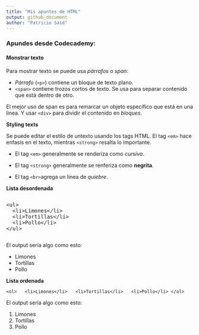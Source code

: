```yaml
---
title: "Mis apuntes de HTML"
output: github_document
author: "Patricio Said"
---
```


### Apundes desde Codecademy:

#### Monstrar texto

Para mostrar texto se puede usa *párrafos* o *span*:

* *Párrafo* (`<p>`) contiene un bloque de texto plano.
* `<span>` contiene trozos cortos de texto. Se usa para separar contenido que está dentro de otro. 

El mejor uso de span es para remarcar un objeto específico que está en una linea. Y usar `<div>` para dividir el contenido en *bloques*. 

**Styling texts**

Se puede editar el estilo de untexto usando los tags HTML. El tag `<em>` hace enfasis en el texto, mientras `<strong>` resalta lo importante.

* El tag `<em>` generalmente se renderiza como *cursiva*.
* El tag `<strong>` generalmente se renferiza como **negrita**.

* El tag `<br>`agrega un linea de *quiebre*.

**Lista desordenada**

<pre><xmp><ul>
  <li>Limones</li>
  <li>Tortillas</li>
  <li>Pollo</li>
</ul></xmp></pre>

El output sería algo como esto:

* Limones
* Tortillas
* Pollo

**Lista ordenada**

`<ol>
  <li>Limones</li>
  <li>Tortillas</li>
  <li>Pollo</li>
</ol>`

El output sería algo como esto:

1. Limones
2. Tortillas
3. Pollo






